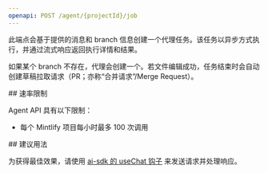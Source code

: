 ```yaml
---
openapi: POST /agent/{projectId}/job
---
```


此端点会基于提供的消息和 branch 信息创建一个代理任务。该任务以异步方式执行，并通过流式响应返回执行详情和结果。

如果某个 branch 不存在，代理会创建一个。若文件编辑成功，任务结束时会自动创建草稿拉取请求（PR；亦称“合并请求”/Merge Request）。

<div id="rate-limits">
  ## 速率限制
</div>

Agent API 具有以下限制：

- 每个 Mintlify 项目每小时最多 100 次调用

<div id="suggested-usage">
  ## 建议用法
</div>

为获得最佳效果，请使用 [ai-sdk 的 useChat 钩子](https://ai-sdk.dev/docs/reference/ai-sdk-ui/use-chat#usechat) 来发送请求并处理响应。